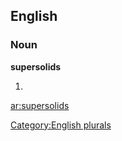 ==English==

===Noun===
'''supersolids'''

# {{plural of|[[supersolid]]}}

[[Category:English plurals]]

[[ar:supersolids]]